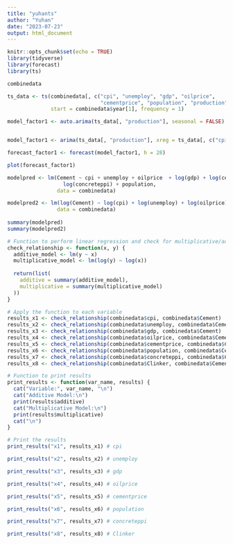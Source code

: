 ```yaml
---
title: "yuhants"
author: "Yuhan"
date: "2023-07-23"
output: html_document
---
```


```r
knitr::opts_chunk$set(echo = TRUE)
library(tidyverse)
library(forecast)
library(ts)
```

```r
combinedata

ts_data <- ts(combinedata[, c("cpi", "unemploy", "gdp", "oilprice", 
                              "cementprice", "population", "production")], 
              start = combinedata$year[1], frequency = 1)

model_factor1 <- auto.arima(ts_data[, "production"], seasonal = FALSE)


model_factor1 <- arima(ts_data[, "production"], xreg = ts_data[, c("cpi", "unemploy", "oilprice", "gdp", "population", "cementprice")])

forecast_factor1 <- forecast(model_factor1, h = 28) 

plot(forecast_factor1) 
```

```r

modelpred <- lm(Cement ~ cpi + unemploy + oilprice  + log(gdp) + log(cementprice) + 
                  log(concreteppi) + population, 
                data = combinedata)

modelpred2 <- lm(log(Cement) ~ log(cpi) + log(unemploy) + log(oilprice)  + log(cementprice) + log(concreteppi), 
                data = combinedata)
  
summary(modelpred)
summary(modelpred2)
```




```r
# Function to perform linear regression and check for multiplicative/additive relationship
check_relationship <- function(x, y) {
  additive_model <- lm(y ~ x)
  multiplicative_model <- lm(log(y) ~ log(x))
  
  return(list(
    additive = summary(additive_model),
    multiplicative = summary(multiplicative_model)
  ))
}

# Apply the function to each variable
results_x1 <- check_relationship(combinedata$cpi, combinedata$Cement)
results_x2 <- check_relationship(combinedata$unemploy, combinedata$Cement)
results_x3 <- check_relationship(combinedata$gdp, combinedata$Cement)
results_x4 <- check_relationship(combinedata$oilprice, combinedata$Cement)
results_x5 <- check_relationship(combinedata$cementprice, combinedata$Cement)
results_x6 <- check_relationship(combinedata$population, combinedata$Cement)
results_x7 <- check_relationship(combinedata$concreteppi, combinedata$Cement)
results_x8 <- check_relationship(combinedata$Clinker, combinedata$Cement)

# Function to print results
print_results <- function(var_name, results) {
  cat("Variable:", var_name, "\n")
  cat("Additive Model:\n")
  print(results$additive)
  cat("Multiplicative Model:\n")
  print(results$multiplicative)
  cat("\n")
}

# Print the results
print_results("x1", results_x1) # cpi

print_results("x2", results_x2) # unemploy

print_results("x3", results_x3) # gdp

print_results("x4", results_x4) # oilprice

print_results("x5", results_x5) # cementprice

print_results("x6", results_x6) # population

print_results("x7", results_x7) # concreteppi

print_results("x8", results_x8) # Clinker



```

